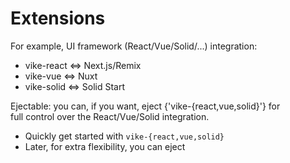 # Extensions

For example, UI framework (React/Vue/Solid/...) integration:

- vike-react &lt;=> Next.js/Remix
- vike-vue &lt;=> Nuxt
- vike-solid &lt;=> Solid Start

Ejectable: you can, if you want, eject {'vike-{react,vue,solid}'} for  
full control over the React/Vue/Solid integration.  

- Quickly get started with `vike-{react,vue,solid}`
- Later, for extra flexibility, you can eject
